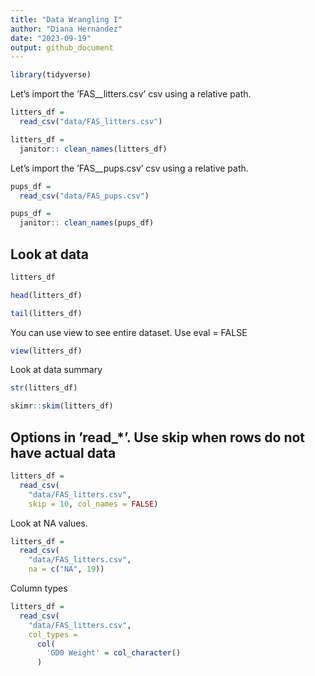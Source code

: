 ```yaml
---
title: "Data Wrangling I"
author: "Diana Hernandez"
date: "2023-09-19"
output: github_document
---
```


```r
library(tidyverse)
```

Let's import the 'FAS__litters.csv' csv using a relative path.

```r
litters_df =
  read_csv("data/FAS_litters.csv")

litters_df = 
  janitor:: clean_names(litters_df)

```

Let's import the 'FAS__pups.csv' csv using a relative path.

```r
pups_df =
  read_csv("data/FAS_pups.csv")

pups_df = 
  janitor:: clean_names(pups_df)

```

## Look at data

```r
litters_df

head(litters_df)

tail(litters_df)
```

You can use view to see entire dataset. Use eval = FALSE 

```r
view(litters_df)
```

Look at data summary

```r
str(litters_df)

skimr::skim(litters_df)
```

## Options in 'read_*'. Use skip when rows do not have actual data

```r
litters_df = 
  read_csv(
    "data/FAS_litters.csv",
    skip = 10, col_names = FALSE)
```

Look at NA values. 
```r
litters_df =
  read_csv(
    "data/FAS_litters.csv",
    na = c("NA", 19))
```

Column types

```r
litters_df =
  read_csv(
    "data/FAS_litters.csv",
    col_types =
      col(
        'GD0 Weight' = col_character()
      )
```

